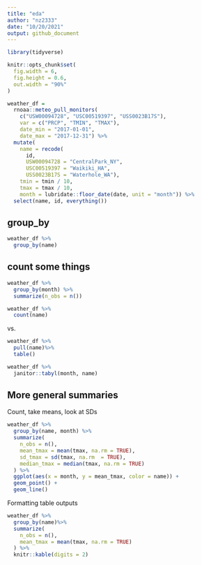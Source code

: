 ```yaml
---
title: "eda"
author: "nz2333"
date: "10/20/2021"
output: github_document
---
```

```r
library(tidyverse)

knitr::opts_chunk$set(
  fig.width = 6, 
  fig.height = 0.6, 
  out.width = "90%"
)
```

```r
weather_df =  
  rnoaa::meteo_pull_monitors(
    c("USW00094728", "USC00519397", "USS0023B17S"),
    var = c("PRCP", "TMIN", "TMAX"), 
    date_min = "2017-01-01",
    date_max = "2017-12-31") %>%
  mutate(
    name = recode(
      id, 
      USW00094728 = "CentralPark_NY", 
      USC00519397 = "Waikiki_HA",
      USS0023B17S = "Waterhole_WA"),
    tmin = tmin / 10,
    tmax = tmax / 10,
    month = lubridate::floor_date(date, unit = "month")) %>%
  select(name, id, everything())
```

## group_by
```r
weather_df %>%
  group_by(name)
```

## count some things
```r
weather_df %>%
  group_by(month) %>%
  summarize(n_obs = n())

weather_df %>%
  count(name)
```

vs. 
```r
weather_df %>%
  pull(name)%>%
  table()
```

```r
weather_df %>%
  janitor::tabyl(month, name)
```

## More general summaries

Count, take means, look at SDs
```r
weather_df %>%
  group_by(name, month) %>%
  summarize(
    n_obs = n(), 
    mean_tmax = mean(tmax, na.rm = TRUE), 
    sd_tmax = sd(tmax, na.rm  = TRUE), 
    median_tmax = median(tmax, na.rm = TRUE)
  ) %>%
  ggplot(aes(x = month, y = mean_tmax, color = name)) +
  geom_point() +
  geom_line()
```


Formatting table outputs
```r
weather_df %>%
  group_by(name)%>%
  summarize(
    n_obs = n(), 
    mean_tmax = mean(tmax, na.rm = TRUE)
  ) %>%
  knitr::kable(digits = 2)
```


